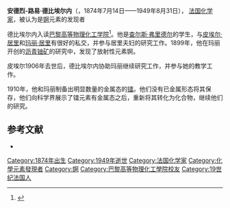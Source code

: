 {{Infobox scientist  
|name              = 安德烈-路易·德比埃尔内（André-Louis Debierne）
|image             = 
|image_size       = 
|caption           = 
|birth_date        = {{birth date|df=y|1874|07|14}} 
|birth_place       = [[法国|法国]][[巴黎|巴黎]]
|residence         = 
|nationality       = [[法国|法国]] 
|death_date        = {{death date and age|df=y|1949|08|31|1874|07|14}}
|death_place       = [[法国|法国]][[巴黎|巴黎]]
|field             = 
|work_institution  = 
|alma_mater        = 
|doctoral_advisor  = [[皮埃尔·居里|皮埃尔·居里]] 
|academic_advisors = [[查尔斯·弗里德尔|查尔斯·弗里德尔]]
|doctoral_students = 
|known_for          = 发现[[锕|锕]]元素
|prizes             = 
|religion           = 
|footnotes          =
}}
'''安德烈-路易·德比埃尔内'''（{{lang-fr|André-Louis Debierne}}，1874年7月14日——1949年8月31日）， [[法国|法国]][[化学家|化学家]]，被认为是[[锕|锕]]元素的发现者

德比埃尔内入读[[巴黎高等物理化工学院|巴黎高等物理化工学院]]<ref>{{Cite web |url=http://www.espci.org/fr/anciens/eleves/9/ |title=ESPCI ParisTech Alumni 1893 |access-date=2014-08-23 |archive-date=2019-11-19 |archive-url=https://web.archive.org/web/20191119231625/https://www.espci.org/fr/anciens/eleves/9/ |dead-url=no }}</ref>。他是[[查尔斯·弗里德尔|查尔斯·弗里德尔]]的学生，与[[皮埃尔·居里|皮埃尔·居里]]和[[玛丽·居里|玛丽·居里]]有很好的私交，并参与居里夫妇的研究工作。1899年，他在玛丽开创的[[沥青铀矿|沥青铀矿]]的研究中，发现了放射性元素锕。

皮埃尔1906年去世后，德比埃尔内协助玛丽继续研究工作，并参与她的教学工作。 

1910年，他和玛丽制备出明显数量的金属态的[[镭|镭]]。他们没有已金属形态将其保存，他们向科学界展示了镭元素有金属态之后，重新将其转化为化合物，继续他们的研究。 

==参考文献==
*{{cite journal
 | title = The Discovery of Actinium  
 | author = H. W. Kirby  
 | journal = Isis 
 | volume = 62
 | issue = 3
 | pages = 290–308    
 | year = 1971 
 | jstor = 229943
 | doi = 10.1086/350760
}}
<references/>


{{Authority control}}
{{DEFAULTSORT:Debierne, Andre-Louis}}
[[Category:1874年出生|Category:1874年出生]]
[[Category:1949年逝世|Category:1949年逝世]]
[[Category:法国化学家|Category:法国化学家]]
[[Category:化學元素發現者|Category:化學元素發現者]]
[[Category:锕|Category:锕]]
[[Category:巴黎高等物理化工學院校友|Category:巴黎高等物理化工學院校友]]
[[Category:19世纪法国人|Category:19世纪法国人]]